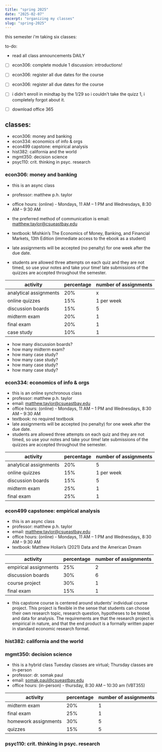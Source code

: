 ```yaml
---
title: "spring 2025"
date: "2025-02-07"
excerpt: "organizing my classes"
slug: "spring-2025"
---
```


this semester i'm taking six classes:

to-do:

- read all class announcements DAILY
- [ ] econ306: complete module 1 discussion: introductions!
- [ ] econ306: register all due dates for the course
- [ ] econ306: register all due dates for the course
- [ ] i didn't enroll in mindtap by the 1/29 so i couldn't take the quizz 1, i completely forgot about it.
- [ ] download office 365


## classes:

- econ306: money and banking
- econ334: economics of info & orgs
- econ499 capstone: empirical analysis
- hist382: california and the world
- mgmt350: decision science
- psyc110: crit. thinking in psyc. research

### econ306: money and banking

- this is an async class
- professor: matthew p.h. taylor 
- office hours: (online) - Mondays, 11 AM – 1 PM and Wednesdays, 8:30 AM – 9:30 AM
- the preferred method of communication is email: matthew.taylor@csueastbay.edu
- textbook: Mishkin’s The Economics of Money, Banking, and Financial Markets, 13th Edition (immediate access to the ebook as a student)

- late assignments will be accepted (no penalty) for one week after the due date.
- students are allowed three attempts on each quiz and they are not timed, so use your notes and take your time! late submissions of the quizzes are accepted throughout the semester. 

| activity | percentage | number of assignments |
| ---------- | -------- | -------- |
| analytical assignments | 20% | x |
| online quizzes | 15% | 1 per week |
| discussion boards | 15% | 5 |
| midterm exam | 20% | 1 |
| final exam | 20% | 1 |
| case study | 10% | 1 |

- how many discussion boards?
- how many midterm exam?
- how many case study?
- how many case study?
- how many case study?
- how many case study?


### econ334: economics of info & orgs

- this is an online synchronous class
- professor: matthew p.h. taylor
- email: matthew.taylor@csueastbay.edu
- office hours: (online) - Mondays, 11 AM – 1 PM and Wednesdays, 8:30 AM – 9:30 AM
- textbook: no required textbook
- late assignments will be accepted (no penalty) for one week after the due date.
- students are allowed three attempts on each quiz and they are not timed, so use your notes and take your time! late submissions of the quizzes are accepted throughout the semester. 

| activity | percentage | number of assignments |
| ---------- | -------- | -------- |
| analytical assignments | 20% | 5 |
| online quizzes | 15% | 1 per week |
| discussion boards | 15% | 5 |
| midterm exam | 25% | 1 |
| final exam | 25% | 1 |

### econ499 capstonee: empirical analysis

- this is an async class
- professor: matthew p.h. taylor
- email: matthew.taylor@csueastbay.edu
- office hours: (online) - Mondays, 11 AM – 1 PM and Wednesdays, 8:30 AM – 9:30 AM
- textbook: Matthew Holian’s (2021) Data and the American Dream

| activity | percentage | number of assignments |
| ---------- | -------- | -------- |
| empirical assignments | 25% | 2 |
| discussion boards | 30% | 6 |
| course project | 30% | 1 |
| final exam | 15% | 1 |

- this capstone course is centered around students’ individual course project. This project is flexible in the sense that students can choose their own research topic, research question, hypotheses to be tested, and data for analysis. The requirements are that the research project is empirical in nature, and that the end product is a formally written paper in standard economic research format. 

### hist382: california and the world



### mgmt350: decision science

- this is a hybrid class Tuesday classes are virtual; Thursday classes are in-person
- professor: dr. somak paul
- email: somak.paul@csueastbay.edu
- office hours: (in-person) - thursday, 8:30 AM – 10:30 am (VBT355)

| activity | percentage | number of assignments |
| ---------- | -------- | -------- |
| midterm exam | 20% | 1 |
| final exam | 25% | 1 |
| homework assignments | 30% | 5 |
| quizzes | 15% | 5 |


### psyc110: crit. thinking in psyc. research
